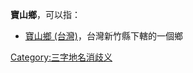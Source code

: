 '''寶山鄉'''，可以指：
*[[寶山鄉_(台灣)|寶山鄉 (台灣)]]，台灣新竹縣下轄的一個鄉
{{PRC admin/disambig
|<!-- [http://www.stats.gov.cn/tjsj/tjbz/tjyqhdmhcxhfdm/2016/51/15/511526.html 四川省宜宾市珙县]没找到“宝山乡” -->
|22/02/84/200/000
<!-- [http://www.stats.gov.cn/tjsj/tjbz/tjyqhdmhcxhfdm/2016/23/05/230523.html 黑龙江省双鸭山市宝清县]没有找到“宝山乡” -->
|23/02/25/204/000
|23/11/23/207/000
|36/08/28/203/000
|53/07/21/209/000
}}

{{disambig}}
[[Category:三字地名消歧义|Category:三字地名消歧义]]